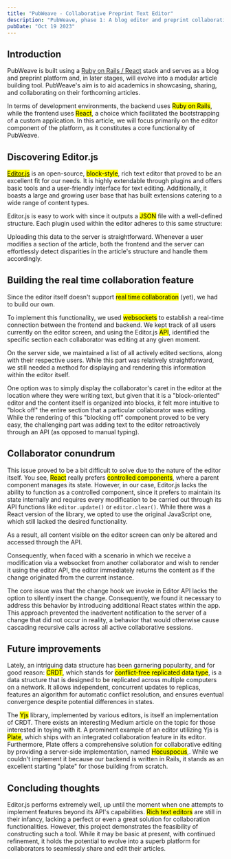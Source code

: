 ```yaml
---
title: "PubWeave - Collaborative Preprint Text Editor"
description: "PubWeave, phase 1: A blog editor and preprint collaboration platform."
pubDate: "Oct 19 2023"
---
```



<ArchiveNotice
  originalUrl="https://www.pubweave.com/blog/pubweave-collaborative-preprint-text-editor"
  originalTitle="PubWeave - Collaborative Preprint Text Editor"
/>

## Introduction

PubWeave is built using a [Ruby on Rails / React](https://www.pubweave.com/blog/intellarts-technology-stack) stack and serves
as a blog and preprint platform and, in later stages, will evolve into a modular
article building tool. PubWeave's aim is to aid academics in showcasing, sharing,
and collaborating on their forthcoming articles.

In terms of development environments, the backend uses <mark>Ruby on Rails</mark>, while the frontend uses <mark>React</mark>, a choice which facilitated the bootstrapping of a custom application. In this article, we will focus primarily on the editor component of the platform, as it constitutes a core functionality of PubWeave.

## Discovering Editor.js

[<mark>Editor.js</mark>](https://editorjs.io/) is an open-source, <mark>block-style</mark>, rich text editor that proved to be an excellent fit for our needs. It is highly extendable through plugins and offers basic tools and a user-friendly interface for text editing. Additionally, it boasts a large and growing user base that has built extensions catering to a wide range of content types.

<ImageViewer src="/blogs/pubweave/editor-view.jpg" alt="Editor.js interface" />

Editor.js is easy to work with since it outputs a <mark>JSON</mark> file with a well-defined structure. Each plugin used within the editor adheres to this same structure:

<ImageViewer src="/blogs/pubweave/blocks.png" alt="Editor.js block structure" />

Uploading this data to the server is straightforward. Whenever a user modifies a section of the article, both the frontend and the server can effortlessly detect disparities in the article's structure and handle them accordingly.

## Building the real time collaboration feature

Since the editor itself doesn't support <mark>real time collaboration</mark> (yet), we had to build our own.

To implement this functionality, we used <mark>websockets</mark> to establish a real-time connection between the frontend and backend. We kept track of all users currently on the editor screen, and using the Editor.js <mark>API</mark>, identified the specific section each collaborator was editing at any given moment.

On the server side, we maintained a list of all actively edited sections, along with their respective users. While this part was relatively straightforward, we still needed a method for displaying and rendering this information within the editor itself.

One option was to simply display the collaborator's caret in the editor at the location where they were writing text, but given that it is a "block-oriented" editor and the content itself is organized into blocks, it felt more intuitive to "block off" the entire section that a particular collaborator was editing. While the rendering of this "blocking off" component proved to be very easy, the challenging part was adding text to the editor retroactively through an API (as opposed to manual typing).

## Collaborator conundrum

This issue proved to be a bit difficult to solve due to the nature of the editor itself. You see, <mark>React</mark> really prefers <mark>controlled components</mark>, where a parent component manages its state. However, in our case, Editor.js lacks the ability to function as a controlled component, since it prefers to maintain its state internally and requires every modification to be carried out through its API functions like `editor.update()` or `editor.clear()`. While there was a React version of the library, we opted to use the original JavaScript one, which still lacked the desired functionality.

As a result, all content visible on the editor screen can only be altered and accessed through the API.

<ImageViewer src="/blogs/pubweave/workflow.png" alt="Workflow diagram" />

Consequently, when faced with a scenario in which we receive a modification via a websocket from another collaborator and wish to render it using the editor API, the editor immediately returns the content as if the change originated from the current instance.

The core issue was that the change hook we invoke in Editor API lacks the option to silently insert the change. Consequently, we found it necessary to address this behavior by introducing additional React states within the app. This approach prevented the inadvertent notification to the server of a change that did not occur in reality, a behavior that would otherwise cause cascading recursive calls across all active collaborative sessions.

## Future improvements

Lately, an intriguing data structure has been garnering popularity, and for good reason: <mark>CRDT</mark>, which stands for <mark>conflict-free replicated data type</mark>, is a data structure that is designed to be replicated across multiple computers on a network. It allows independent, concurrent updates to replicas, features an algorithm for automatic conflict resolution, and ensures eventual convergence despite potential differences in states.

The <mark>Yjs</mark> library, implemented by various editors, is itself an implementation of CRDT. There exists an interesting Medium article on the topic for those interested in toying with it. A prominent example of an editor utilizing Yjs is <mark>Plate</mark>, which ships with an integrated collaboration feature in its editor. Furthermore, Plate offers a comprehensive solution for collaborative editing by providing a server-side implementation, named <mark>Hocuspocus</mark>,. While we couldn't implement it because our backend is written in Rails, it stands as an excellent starting "plate" for those building from scratch.

## Concluding thoughts

Editor.js performs extremely well, up until the moment when one attempts to implement features beyond its API's capabilities. <mark>Rich text editors</mark> are still in their infancy, lacking a perfect or even a great solution for collaboration functionalities. However, this project demonstrates the feasibility of constructing such a tool. While it may be basic at present, with continued refinement, it holds the potential to evolve into a superb platform for collaborators to seamlessly share and edit their articles.
